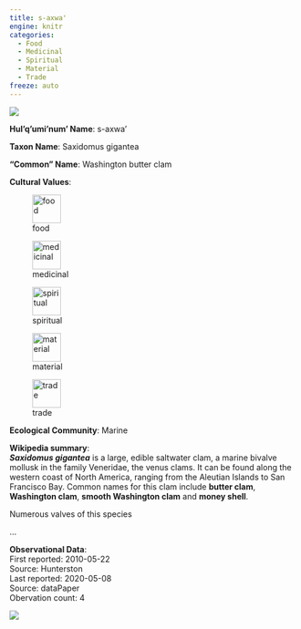 ```yaml
---
title: s-axwa'
engine: knitr
categories:
  - Food
  - Medicinal
  - Spiritual
  - Material
  - Trade
freeze: auto
---
```

![](https://inaturalist-open-data.s3.amazonaws.com/photos/30549879/medium.jpg){fig-alt="s-axwa' - Washington butter clam"}

**Hul'q'umi'num' Name**: s-axwa'

**Taxon Name**: Saxidomus gigantea

**"Common" Name**: Washington butter clam

**Cultural Values**:  

::: {layout-nrow=1 style="width:60%"}
![food](/files/food.svg){width=50px}

![medicinal](/files/medicinal.svg){width=50px}

![spiritual](/files/spiritual.svg){width=50px}

![material](/files/material.svg){width=50px}

![trade](/files/trade.svg){width=50px}
:::

**Ecological Community**: Marine

**Wikipedia summary**:  
<i><b>Saxidomus gigantea</b></i> is a large, edible saltwater clam, a marine bivalve mollusk in the family Veneridae, the venus clams. It can be found along the western coast of North America, ranging from the Aleutian Islands to San Francisco Bay. Common names for this clam include <b>butter clam</b>, <b>Washington clam</b>, <b>smooth Washington clam</b> and <b>money shell</b>.</p><p>Numerous valves of this species</p>...

**Observational Data**:   
First reported: 2010-05-22  
Source: Hunterston  
Last reported: 2020-05-08  
Source: dataPaper  
Obervation count: 4

![](community_dist.png)
